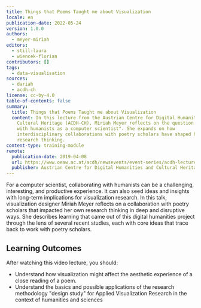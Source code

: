 ```yaml
---
title: Things that Poems Taught me about Visualization
locale: en
publication-date: 2022-05-24
version: 1.0.0
authors:
  - meyer-miriah
editors:
  - still-laura
  - wiencek-florian
contributors: []
tags:
  - data-visualisation
sources:
  - dariah
  - acdh-ch
license: cc-by-4.0
table-of-contents: false
summary:
  title: Things that Poems Taught me about Visualization
  content: In this lecture from the Austrian Centre for Digital Humanities and
    Cultural Heritage (ACDH-CH), Miriah Meyer reflects on the question "why work
    with humanists as a computer scientist". She expands on how
    interdisciplinary collaborations with poetry scholars have shaped her own
    research thinking.
content-type: training-module
remote:
  publication-date: 2019-04-08
  url: https://www.oeaw.ac.at/acdh/newsevents/event-series/acdh-lecture-51
  publisher: Austrian Centre for Digital Humanities and Cultural Heritage (ACDH-CH)
---
```

For a computer scientist, collaborating with humanists can be a challenging, interesting, and productive experience. It can also seed ideas and insights with long-term implications for visualization research. In this talk, visualization designer Miriah Meyer reflects on a collaboration with poetry scholars that impacted her own research thinking in deep and disruptive ways. She describes learning that came out of this digital humanities project through the lens of several recent studies, each with core ideas that trace back to work with poetry scholars.

## Learning Outcomes

After watching this video lecture, you should:

* Understand how visualization might affect the aesthetic experience of a close reading of a poem.
* Understand the basics and possible applications of the research methodology "design study" for Applied Visualization Research in the context of humanities and sciences

<VideoCard provider="youtube" id="L1vexv9cXfQ" title="Things that Poems Taught me about Visualization" image="/assets/content/assets/en/resources/external/things-that-poems-taught-me-about-visualization/acdh-ch-video.png" subtitle="Click here to view" />
